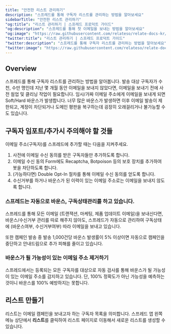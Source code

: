 ```yaml
---
title: "안전한 리스트 관리하기"
description: "스프레드를 통해 구독자 리스트를 관리하는 방법을 알아보세요"
sidebarTitle: "안전한 리스트 관리하기"
"og:title": "리스트 관리하기 | 스프레드 프로덕트 가이드"
"og:description": "스프레드를 통해 첫 이메일을 보내는 방법을 알아보세요"
"og:image": "https://raw.githubusercontent.com/relateso/relate-docs-kr/main/docs/images/relate-main.png"
"twitter:title": "리스트 관리하기 | 스프레드 프로덕트 가이드"
"twitter:description": "스프레드를 통해 구독자 리스트를 관리하는 방법을 알아보세요"
"twitter:image": "https://raw.githubusercontent.com/relateso/relate-docs-kr/main/docs/images/relate-main.png"
---
```


## Overview

스프레드를 통해 구독자 리스트를 관리하는 방법을 알아봅니다. 발송 대상 구독자가 수천, 수만 명인데 지난 몇 개월 동안 이메일을 보내지 않았다면, 이메일을 보내기 전에 사전 웜업 및 클리닝 작업이 필요합니다. 임시/가짜 이메일 주소에게 이메일을 보내게 되면 Soft/Hard 바운스가 발생합니다. 너무 많은 바운스가 발생하면 이후 이메일 발송이 제한되고, 계정이 차단되거나 도메인 평판을 복구하는데 굉장히 오래걸리거나 불가능할 수도 있습니다.

## 구독자 임포트/추가시 주의해야 할 것들

이메일 주소(구독자)를 스프레드에 추가할 때는 다음을 지켜주세요.

1. 사전에 이메일 수신 동의를 받은 구독자들만 추가하도록 합니다.
2. 이메일 수신 동의 Form에도 Recaptcha, Botpoison 등의 보호 장치를 추가하여 봇을 차단하도록 합니다.
3. (가능하다면) Double Opt-In 절차를 통해 이메일 수신 동의를 얻도록 합니다.
4. 수신거부를 하거나 바운스가 된 이력이 있는 이메일 주소로는 이메일을 보내지 않도록 합니다.

### 스프레드는 자동으로 바운스, 구독상태관리를 하고 있습니다.

스프레드를 통해 모든 이메일 (트랜잭션, 마케팅, 제품 업데이트 이메일)을 보내신다면, 바운스/수신거부 관리를 따로 해주지 않아도, 스프레드가 자동으로 관리하여 구독상태에 (바운스여부, 수신거부여부) 따라 이메일을 보내고 있습니다.

또한 캠페인 발송 중 발송 1,000건당 바운스 발생률이 5% 이상이면 자동으로 캠페인을 중단하고 안내드림으로 추가 피해를 줄이고 있습니다.

### 바운스가 될 가능성이 있는 이메일 주소 제거하기

스프레드에서는 등록되는 모든 구독자를 대상으로 자동 검사를 통해 바운스가 될 가능성이 있는 이메일 주소를 감지하고 있습니다. 단, 100% 정확도가 아닌 가능성을 예측하는 것이니 바운스를 100% 예방하지는 못합니다.

## 리스트 만들기

리스트는 이메일 캠페인을 보내고자 하는 구독자 목록을 의미합니다. 스프레드 앱 왼쪽 메뉴 상단에서 **리스트**를 클릭하여 리스트 페이지로 이동해서 새로운 리스트를 생성할 수 있습니다.